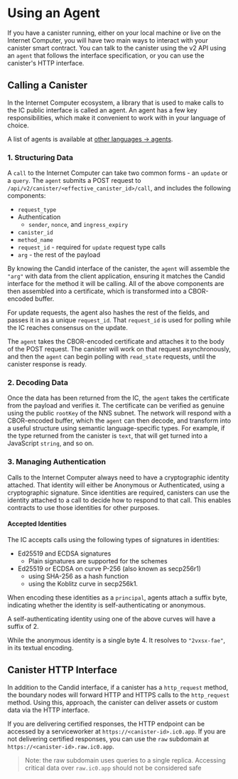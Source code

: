 
# Using an Agent

If you have a canister running, either on your local machine or live on the Internet Computer, you will have two main ways to interact with your canister smart contract. You can talk to the canister using the v2 API using an `agent` that follows the interface specification, or you can use the canister's HTTP interface.

## Calling a Canister

In the Internet Computer ecosystem, a library that is used to make calls to the IC public interface is called an agent. An agent has a few key responsibilities, which make it convenient to work with in your language of choice. 

A list of agents is available at [other languages -> agents](./languages/other-languages/other-languages-intro#interfacing-with-canisters-agents).

### 1. Structuring Data

A `call` to the Internet Computer can take two common forms - an `update` or a `query`. The `agent` submits a POST request to `/api/v2/canister/<effective_canister_id>/call`, and includes the following components: 
* `request_type`
* Authentication
    * `sender`, `nonce`, and `ingress_expiry`
* `canister_id`
* `method_name`
* `request_id` - required for `update` request type calls
* `arg` - the rest of the payload

By knowing the Candid interface of the canister, the `agent` will assemble the `"arg"` with data from the client application, ensuring it matches the Candid interface for the method it will be calling. All of the above components are then assembled into a certificate, which is transformed into a CBOR-encoded buffer.

For update requests, the agent also hashes the rest of the fields, and passes it in as a unique `request_id`. That `request_id` is used for polling while the IC reaches consensus on the update.

The `agent` takes the CBOR-encoded certificate and attaches it to the body of the POST request. The canister will work on that request asynchronously, and then the `agent` can begin polling with `read_state` requests, until the canister response is ready.

### 2. Decoding Data

Once the data has been returned from the IC, the `agent` takes the certificate from the payload and verifies it. The certificate can be verified as genuine using the public `rootKey` of the NNS subnet. The network will respond with a CBOR-encoded buffer, which the `agent` can then decode, and transform into a useful structure using semantic language-specific types. For example, if the type returned from the canister is `text`, that will get turned into a JavaScript `string`, and so on.

### 3. Managing Authentication

Calls to the Internet Computer always need to have a cryptographic identity attached. That identity will either be Anonymous or Authenticated, using a cryptographic signature. Since identities are required, canisters can use the identity attached to a call to decide how to respond to that call. This enables contracts to use those identities for other purposes. 

#### Accepted Identities

The IC accepts calls using the following types of signatures in identities:

* Ed25519 and ECDSA signatures
  * Plain signatures are supported for the schemes
* Ed25519 or ECDSA on curve P-256 (also known as secp256r1)
  * using SHA-256 as a hash function
  * using the Koblitz curve in secp256k1.

When encoding these identities as a `principal`, agents attach a suffix byte, indicating whether the identity is self-authenticating or anonymous. 

A self-authenticating identity using one of the above curves will have a suffix of 2.

While the anonymous identity is a single byte 4. It resolves to `"2vxsx-fae"`, in its textual encoding.


## Canister HTTP Interface

In addition to the Candid interface, if a canister has a `http_request` method, the boundary nodes will forward HTTP and HTTPS calls to the `http_request` method. Using this, approach, the canister can deliver assets or custom data via the HTTP interface.

If you are delivering certified responses, the HTTP endpoint can be accessed by a serviceworker at `https://<canister-id>.ic0.app`. If you are not delivering certified responses, you can use the `raw` subdomain at `https://<canister-id>.raw.ic0.app`. 

> Note: the raw subdomain uses queries to a single replica. Accessing critical data over `raw.ic0.app` should not be considered safe
